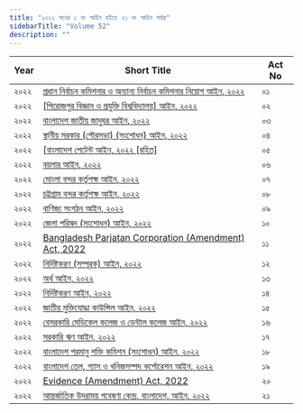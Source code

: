 ```yaml
---
title: "২০২২ সনের ১ নং আইন হইতে ২১ নং আইন পর্যন্ত"
sidebarTitle: "Volume 52"
description: ""
---
```


| Year | Short Title | Act No |
|------|-------------|--------|
| ২০২২ | [প্রধান নির্বাচন কমিশনার ও অন্যান্য নির্বাচন কমিশনার নিয়োগ আইন, ২০২২](/laws/volume-52/act-1397) | ০১ |
| ২০২২ | [[পিরোজপুর বিজ্ঞান ও প্রযুক্তি বিশ্ববিদ্যালয়] আইন, ২০২২](/laws/volume-52/act-1398) | ০২ |
| ২০২২ | [বাংলাদেশ জাতীয় জাদুঘর আইন, ২০২২](/laws/volume-52/act-1399) | ০৩ |
| ২০২২ | [স্থানীয় সরকার (পৌরসভা) (সংশোধন) আইন, ২০২২](/laws/volume-52/act-1400) | ০৪ |
| ২০২২ | [[বাংলাদেশ পেটেন্ট আইন, ২০২২ [রহিত]](/laws/volume-52/act-1401) | ০৫ |
| ২০২২ | [বয়লার আইন, ২০২২](/laws/volume-52/act-1402) | ০৬ |
| ২০২২ | [মোংলা বন্দর কর্তৃপক্ষ আইন, ২০২২](/laws/volume-52/act-1403) | ০৭ |
| ২০২২ | [চট্টগ্রাম বন্দর কর্তৃপক্ষ আইন, ২০২২](/laws/volume-52/act-1404) | ০৮ |
| ২০২২ | [বাণিজ্য সংগঠন আইন, ২০২২](/laws/volume-52/act-1405) | ০৯ |
| ২০২২ | [জেলা পরিষদ (সংশোধন) আইন, ২০২২](/laws/volume-52/act-1406) | ১০ |
| ২০২২ | [Bangladesh Parjatan Corporation (Amendment) Act, 2022](/laws/volume-52/act-1407) | ১১ |
| ২০২২ | [নির্দিষ্টকরণ (সম্পূরক) আইন, ২০২২](/laws/volume-52/act-1408) | ১২ |
| ২০২২ | [অর্থ আইন, ২০২২](/laws/volume-52/act-1409) | ১৩ |
| ২০২২ | [নির্দিষ্টকরণ আইন, ২০২২](/laws/volume-52/act-1410) | ১৪ |
| ২০২২ | [জাতীয় মুক্তিযোদ্ধা কাউন্সিল আইন, ২০২২‌](/laws/volume-52/act-1411) | ১৫ |
| ২০২২ | [বেসরকারি মেডিকেল কলেজ ও ডেন্টাল কলেজ আইন, ২০২২](/laws/volume-52/act-1412) | ১৬ |
| ২০২২ | [সরকারি ঋণ আইন, ২০২২](/laws/volume-52/act-1413) | ১৭ |
| ২০২২ | [বাংলাদেশ পরমানু শক্তি কমিশন (সংশোধন) আইন, ২০২২](/laws/volume-52/act-1414) | ১৮ |
| ২০২২ | [বাংলাদেশ তেল, গ্যাস ও খনিজসম্পদ কর্পোরেশন আইন, ২০২২](/laws/volume-52/act-1415) | ১৯ |
| ২০২২ | [Evidence (Amendment) Act, 2022](/laws/volume-52/act-1416) | ২০ |
| ২০২২ | [আন্তর্জাতিক উদরাময় গবেষণা কেন্দ্র, বাংলাদেশ, আইন, ২০২২](/laws/volume-52/act-1417) | ২১ |
